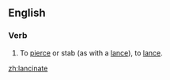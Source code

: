 ==English==

===Verb===
{{en-verb|lancinates|lancinating|lancinated|lancinated}}

#To [[pierce]] or stab (as with a [[lance]]), to [[lance]].

[[zh:lancinate]]